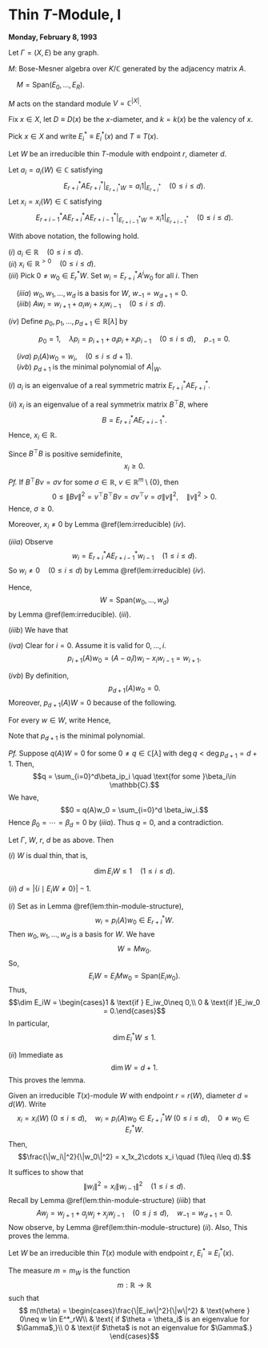 # Thin $T$-Module, I {#lec9}
**Monday, February 8, 1993**

Let $\Gamma = (X, E)$ be any graph.

$M$:  Bose-Mesner algebra over $K/\mathbb{C}$ generated by the adjacency matrix $A$.

$\quad M = \mathrm{Span}(E_0, \ldots, E_R)$.

$M$ acts on the standard module $V = \mathbb{C}^{|X|}$. 

Fix $x\in X$, let 
$D \equiv D(x)$ be the $x$-diameter, and $k = k(x)$ be the valency of $x$.

:::{.definition}
Pick $x\in X$ and write $E_i^* \equiv E_i^*(x)$ and $T \equiv T(x)$.

Let $W$ be an irreducible thin $T$-module with endpoint $r$, diameter $d$.

Let $a_i = a_i(W)\in \mathbb{C}$ satisfying
$$E_{r+i}^*A{E^*_{r+i}|}_{E_{r+i}^*W} = a_i1|_{E_{r+i}^*} \quad (0\leq i\leq d).$$
Let $x_i = x_i(W)\in \mathbb{C}$ satisfying
$$E_{r+i-1}^*A{E^*_{r+i}AE^*_{r+i-1}|}_{E_{r+i-1}^*W} = x_i1|_{E_{r+i-1}^*} \quad (0\leq i\leq d).$$
:::

:::{.lemma #thin-module-structure}
With above notation, the following hold.

| $(i)$ $a_i\in \mathbb{R} \quad (0\leq i\leq d)$.

| $(ii)$ $x_i\in \mathbb{R}^{>0} \quad (0\leq i\leq d)$.

| $(iii)$ Pick $0\neq w_0\in E^*_rW$. Set $w_i = E^*_{r+i}A^iw_0$ for all $i$. Then  

$\quad (iiia)$ $w_0, w_1, \ldots, w_d$ is a basis for $W$, $w_{-1} = w_{d+1} = 0$.  
$\quad (iiib)$ $Aw_i = w_{i+1} + a_iw_{i} + x_iw_{i-1} \quad (0\leq i\leq d)$.

| $(iv)$ Define $p_0, p_1, \ldots, p_{d+1}\in \mathbb{R}[\lambda]$ by
$$p_0 = 1, \quad \lambda p_i = p_{i+1} + a_i p_i + x_i p_{i-1} \quad (0\leq i\leq d),\quad p_{-1} = 0.$$

 $\quad (iva)$ $p_i(A)w_0 = w_i, \quad (0\leq i\leq d+1)$.   
 $\quad (ivb)$ $p_{d+1}$ is the minimal polynomial of $A|_W$.
:::

:::{.proof}
$(i)$ $a_i$ is an eigenvalue of a real symmetric matrix $E_{r+i}^*AE^*_{r+i}$.

$(ii)$ $x_i$ is an eigenvalue of a real symmetrix matrix $B^\top B$, where 
$$B = E^*_{r+i}AE^*_{r+i-1}.$$
Hence, $x_i\in \mathbb{R}$.

Since $B^\top B$ is positive semidefinite, 
$$x_i \geq 0.$$
_Pf._ If $B^\top Bv = \sigma v$ for some $\sigma \in \mathbb{R}$, $v\in \mathbb{R}^m \setminus \{0\}$, then 
$$0\leq \|Bv\|^2 = v^\top B^\top Bv = \sigma v^\top v = \sigma \|v\|^2, \quad \|v\|^2 >0.$$
Hence, $\sigma \geq 0$.

Moreover, $x_i\neq 0$ by Lemma \@ref(lem:irreducible) $(iv)$.

$(iiia)$ Observe
$$w_i = E^*_{r+i}AE^*_{r+i-1}w_{i-1} \quad (1\leq i \leq d).$$
So $w_i \neq 0 \quad (0\leq i \leq d)$ by Lemma \@ref(lem:irreducible) $(iv)$.

Hence,
$$W = \mathrm{Span}(w_0, \ldots, w_d)$$
by Lemma \@ref(lem:irreducible). $(iii)$.

$(iiib)$ We have that
\begin{align}
Aw_i & = E^*_{r+i+1}Aw_i + E_{r+i}^*Aw_i + E^*_{r+i-1}Aw_i\\
& = w_{i+1} + E^*_{r+i}AE^*_{r+i}w_i + E^*_{r+i-1}AE^*_{r+i}AE^*_{r+i-1}w_{i-1}\\
& = w_{i+1} + a_iw_{i} + x_iw_{i-1}.
\end{align}

$(iva)$ Clear for $i=0$. Assume it is valid for $0, \ldots, i$.
$$p_{i+1}(A)w_0 = (A-a_iI)w_i - x_iw_{i-1} = w_{i+1}.$$

$(ivb)$ By definition,
$$p_{d+1}(A)w_0 = 0.$$
Moreover, $p_{d+1}(A)W = 0$ because of the following. 

For every $w\in W$, write
\begin{align}
w & = \sum_{i=0}^d \alpha_i w_i \\
& = \sum_{i=0}^d \alpha_i p_i(A)w_0 && \text{for some }\alpha_i\in\mathbb{C}\\
& = p(A)w_0 && \text{for some }p\in \mathbb{C}[\lambda].
\end{align}
Hence, 
\begin{align}
p_{d+1}(A)w & = p_{d+1}(A)p(A)w_0\\
& = p(A)p_{d+1}(A)w_0\\
& = 0.
\end{align}

Note that $p_{d+1}$ is the minimal polynomial.

_Pf._ 
Suppose $q(A)W = 0$ for some $0\neq q\in \mathbb{C}[\lambda]$ with $\deg q < \deg p_{d+1} = d+1$.
Then, 
$$q = \sum_{i=0}^d\beta_ip_i \quad \text{for some }\beta_i\in \mathbb{C}.$$
We have, 
$$0  = q(A)w_0  = \sum_{i=0}^d \beta_iw_i.$$
Hence $\beta_0 = \cdots = \beta_d = 0$ by $(iiia)$. Thus $q = 0$, and a contradiction.
:::

:::{.corollary #thin-is-dualthin}
Let $\Gamma$, $W$, $r$, $d$ be as above. Then

| $(i)$ $W$ is dual thin, that is, 
$$\dim E_iW \leq 1 \quad (1\leq i \leq d).$$

| $(ii)$ $d = |\{i \mid E_iW \neq 0\}| - 1.$
:::


:::{.proof}
$(i)$ Set as in Lemma \@ref(lem:thin-module-structure),
$$w_i = p_i(A)w_0\in E^*_{r+i}W.$$
Then $w_0, w_1, \ldots, w_d$ is a basis for $W$. We have
$$W = Mw_0.$$
So, 
$$E_iW = E_iMw_0 = \mathrm{Span}(E_iw_0).$$
Thus,
$$\dim E_iW = \begin{cases}1 & \text{if } E_iw_0\neq 0,\\ 0 & \text{if }E_iw_0 = 0.\end{cases}$$
In particular, 
$$\dim E^*_iW \leq 1.$$

$(ii)$ Immediate as 
$$\dim W = d+1.$$
This proves the lemma.
:::

:::{.lemma #measure-wi}
Given an irreducible $T(x)$-module $W$ with endpoint $r = r(W)$, diameter $d = d(W)$. Write
$$x_i = x_i(W) \; (0\leq i\leq d), \quad w_i = p_i(A)w_0\in E^*_{r+i}W \; (0\leq i\leq d), \quad 0\neq w_0 \in E^*_rW.$$
Then, 
$$\frac{\|w_i\|^2}{\|w_0\|^2} = x_1x_2\cdots x_i \quad (1\leq i\leq d).$$
:::

:::{.proof}
It suffices to show that
$$\|w_i\|^2 = x_i\|w_{i-1}\|^2 \quad (1\leq i\leq d).$$
Recall by Lemma \@ref(lem:thin-module-structure) $(iiib)$ that
$$Aw_j = w_{j+1} + a_jw_j + x_jw_{j-1} \quad (0\leq j\leq d), \quad w_{-1} = w_{d+1} = 0.$$
Now observe,
\begin{align}
\langle w_{i-1}, Aw_i\rangle & = \langle w_{i-1}, w_{i+1}+ a_iw_i + x_iw_{i-1}\rangle\\
& = \overline{x_i}\|w_{i-1}\|^2\\
& = x_i\|w_{i-1}\|^2.
\end{align}
by Lemma \@ref(lem:thin-module-structure) $(ii)$.
Also,
\begin{align}
\langle w_{i-1}, Aw_i\rangle & = \langle Aw_{i-1}, w_i\rangle \quad (\text{since}\; \bar{A}^\top = A)\\
& = \langle w_i + a_{i-1}w_{i-1} + x_{i-1}w_{i-2}, w_i\rangle\\
& = \|w_i\|^2.
\end{align}
This proves the lemma.
:::

:::{.definition #measure}
Let $W$ be an irreducible thin $T(x)$ module with endpoint $r$, $E^*_i \equiv E_i^*(x)$. 

The measure \index{measure} $m = m_W$ is the function
$$m: \mathbb{R} \to \mathbb{R}$$
such that
$$
m(\theta) = \begin{cases}\frac{\|E_iw\|^2}{\|w\|^2} & \text{where } 0\neq w \in E^*_rW\\
& \text{ if $\theta = \theta_i$ is an eigenvalue for $\Gamma$,}\\
0 & \text{if $\theta$ is not an eigenvalue for $\Gamma$.}
\end{cases}$$
:::
